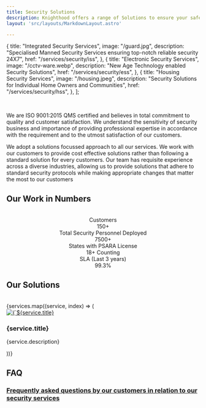 ```yaml
---
title: Security Solutions
description: Knighthood offers a range of Solutions to ensure your safety and security
layout: 'src/layouts/MarkdownLayout.astro'

---
```

  {
    title: "Integrated Security Services",
    image: "/guard.jpg",
    description: "Specialised Manned Security Services ensuring top-notch reliable security 24X7",
    href: "/services/security/iss",
  },
  {
    title: "Electronic Security Services",
    image: "/cctv-ware.webp",
    description: "New Age Technology enabled Security Solutions",
    href: "/services/security/ess",
  },
  {
    title: "Housing Security Services",
    image: "/housing.jpeg",
    description: "Security Solutions for Individual Home Owners and Communities",
    href: "/services/security/hss",
  },
];



<br/>



We are ISO 9001:2015 QMS certified and believes in total commitment to quality and customer satisfaction. We understand the sensitivity of security business and importance of providing professional expertise in accordance with the requirement and to the utmost satisfaction of our customers.

We adopt a solutions focussed approach to all our services. We work with our customers to provide cost effective solutions rather than following a 
standard solution for every customers. Our team has requisite experience across a diverse industries, allowing us to provide solutions that adhere to standard security 
protocols while making appropriate changes that matter the most to our customers

## Our Work in Numbers
<br/>
<center>
<div className="stats stats-vertical lg:stats-horizontal shadow">
  
  <div className="stat">
    <div className="stat-title">Customers</div>
    <div className="stat-value">150+</div>
  </div>
  
  <div className="stat">
    <div className="stat-title">Total Security Personnel Deployed</div>
    <div className="stat-value">7500+</div>
  </div>
  
  <div className="stat">
    <div className="stat-title">States with PSARA License</div>
    <div className="stat-value">18+ Counting</div>
  </div>
  <div className="stat">
    <div className="stat-title">SLA (Last 3 years)</div>
    <div className="stat-value">99.3%</div>
  </div>
  
</div>

</center>

## Our Solutions
<br/>
<section className="py-12">
      <div className="container mx-auto">
        <div className="grid lg:grid-cols-3 md:grid-cols-3 sm:grid-cols-2 gap-8">
          {services.map((service, index) => (
            <div
              key={index}
              className="flex flex-col rounded-lg shadow-xl overflow-hidden"
            >
              <a href={service.href}>
                <img
                  src={service.image}
                  alt={`${service.title} Image`}
                  className="w-full h-48 object-cover"
                />
              </a>
              <div className="p-6">
                <h3 className="text-2xl font-semibold mb-2">{service.title}</h3>
                <p className="text-gray-700">{service.description}</p>
              </div>
            </div>
          ))}
        </div>
      </div>
    </section>

## FAQ

### [Frequently asked questions by our customers in relation to our security services](/services/security/FAQ-Guard)

<br></br>
